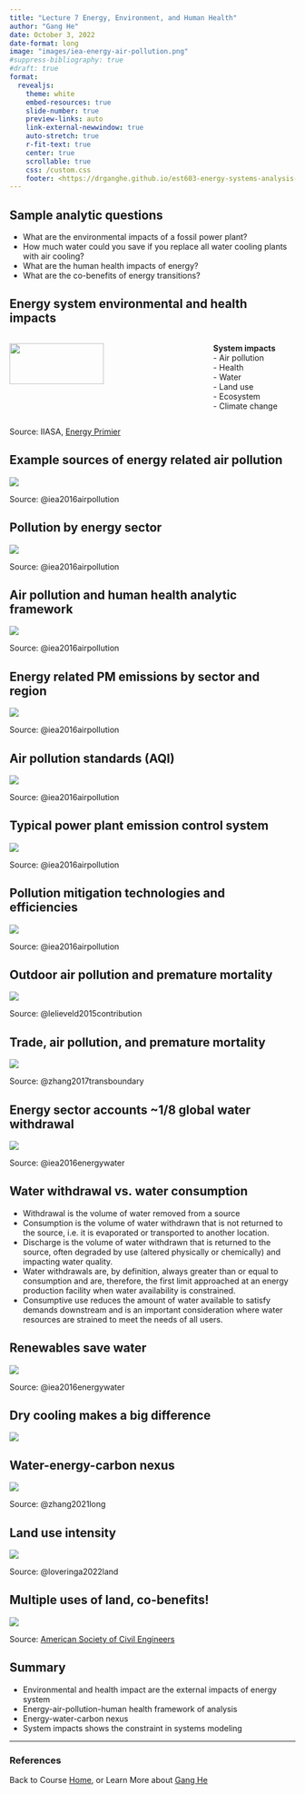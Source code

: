 ```yaml
---
title: "Lecture 7 Energy, Environment, and Human Health"
author: "Gang He"
date: October 3, 2022
date-format: long
image: "images/iea-energy-air-pollution.png"
#suppress-bibliography: true
#draft: true
format:
  revealjs:
    theme: white
    embed-resources: true
    slide-number: true
    preview-links: auto
    link-external-newwindow: true
    auto-stretch: true
    r-fit-text: true
    center: true
    scrollable: true
    css: /custom.css
    footer: <https://drganghe.github.io/est603-energy-systems-analysis-2022-fall/>
---
```


## Sample analytic questions

-   What are the environmental impacts of a fossil power plant?\
-   How much water could you save if you replace all water cooling plants with air cooling?\
-   What are the human health impacts of energy?\
-   What are the co-benefits of energy transitions?\


## Energy system environmental and health impacts

:::columns

::: {.column width="70%"}
![](images/energy-systems.png){fig-align="center" width=70%}
:::

::: {.column width="30%"}
**System impacts**\
- Air pollution\
- Health\
- Water\
- Land use\
- Ecosystem\
- Climate change
:::

:::

::: footer
Source: IIASA, [Energy Primier](https://previous.iiasa.ac.at/web/home/research/Flagship-Projects/Global-Energy-Assessment/GEA_Chapter1.pdf)
:::


## Example sources of energy related air pollution

![](images/energy-related-air-pollution.png){fig-align="center"}

::: footer
Source: @iea2016airpollution
:::


## Pollution by energy sector

![](images/iea-energy-air-pollution.png){fig-align="center"}

::: footer
Source: @iea2016airpollution
:::

## Air pollution and human health analytic framework

![](images/environmental-health-framework.png){fig-align="center"}

::: footer
Source: @iea2016airpollution
:::


## Energy related PM emissions by sector and region

![](images/pm-emissions-map.png){fig-align="center"}

::: footer
Source: @iea2016airpollution
:::

## Air pollution standards (AQI)

![](images/air-pollution-standards.png){fig-align="center"}

::: footer
Source: @iea2016airpollution
:::

## Typical power plant emission control system

![](images/power-plant-air-pollutions.png){fig-align="center"}

::: footer
Source: @iea2016airpollution
:::


## Pollution mitigation technologies and efficiencies

![](images/pollution-abatement-efficiency.png){fig-align="center"}

::: footer
Source: @iea2016airpollution
:::


## Outdoor air pollution and premature mortality

![](images/motality-map.png){fig-align="center"}

::: footer
Source: @lelieveld2015contribution
:::

## Trade, air pollution, and premature mortality

![](images/trade-emissions-motality.jpg){fig-align="center"}

::: footer
Source: @zhang2017transboundary
:::


## Energy sector accounts ~1/8 global water withdrawal

![](images/water-by-sector.png){fig-align="center"}

::: footer
Source: @iea2016energywater
:::


## Water withdrawal vs. water consumption{.smaller}

- Withdrawal is the volume of water removed from a source\
- Consumption is the volume of water withdrawn that is not returned to the source, i.e. it is evaporated or transported to another location.\ 
- Discharge is the volume of water withdrawn that is returned to the source, often degraded by use (altered physically or chemically) and impacting water quality.\ 
- Water withdrawals are, by definition, always greater than or equal to consumption and are, therefore, the first limit approached at an energy production facility when water availability is constrained.\ 
- Consumptive use reduces the amount of water available to satisfy demands downstream and is an important consideration where water resources are strained to meet the needs of all users.


## Renewables save water

![](images/water-by-generating-technology.png){fig-align="center"}

::: footer
Source: @iea2016energywater
:::


## Dry cooling makes a big difference

![](images/water-by-power-technology.png){fig-align="center"}


## Water-energy-carbon nexus

![](images/energy-water-carbon-nexus.png){fig-align="center"}

::: footer
Source: @zhang2021long
:::

## Land use intensity

![](images/land-ghg-intensity-by-technolog.png){fig-align="center"}

::: footer
Source: @loveringa2022land
:::

## Multiple uses of land, co-benefits!

![](images/california-solar-canal.jpeg){fig-align="center"}

::: footer
Source: [American Society of Civil Engineers](https://www.asce.org/publications-and-news/civil-engineering-source/civil-engineering-magazine/article/2022/03/solar-panels-over-california-canals-test-possible-joint-siting-benefits)
:::

## Summary

-   Environmental and health impact are the external impacts of energy system\
-   Energy-air-pollution-human health framework of analysis\
-   Energy-water-carbon nexus\
-   System impacts shows the constraint in systems modeling

---

### References

::: {#refs}
:::

::: footer
Back to Course [Home](https://drganghe.github.io/est603-energy-systems-analysis-2022-fall/), or Learn More about [Gang He](https://drganghe.github.io)
:::
